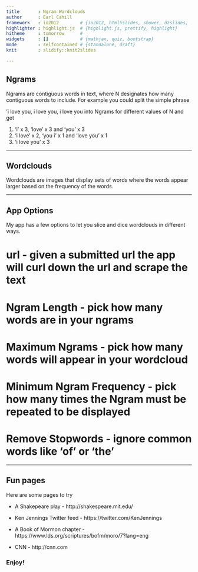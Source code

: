 ```yaml
---
title       : Ngram Wordclouds
author      : Earl Cahill
framework   : io2012        # {io2012, html5slides, shower, dzslides, ...}
highlighter : highlight.js  # {highlight.js, prettify, highlight}
hitheme     : tomorrow      # 
widgets     : []            # {mathjax, quiz, bootstrap}
mode        : selfcontained # {standalone, draft}
knit        : slidify::knit2slides

---
```


## Ngrams

Ngrams are contiguous words in text, where N designates how many contiguous words to include. For example you could split the simple phrase

'i love you, i love you, i love you into Ngrams for different values of N and get

1. 'i' x 3, 'love' x 3 and 'you' x 3
2. 'i love' x 2, 'you i' x 1 and 'love you' x 1
3. 'i love you' x 3

---

## Wordclouds

Wordclouds are images that display sets of words where the words appear larger based on the frequency of the words.

---

## App Options

My app has a few options to let you slice and dice wordclouds in different ways.
<p/><p/><p/>
# url - given a submitted url the app will curl down the url and scrape the text
<p/><p/><p/>
# Ngram Length - pick how many words are in your ngrams
<p/><p/><p/>
# Maximum Ngrams - pick how many words will appear in your wordcloud
<p/><p/><p/>
# Minimum Ngram Frequency -  pick how many times the Ngram must be repeated to be displayed
<p/><p/><p/>
# Remove Stopwords - ignore common words like 'of' or 'the'
<p/><p/><p/>

---

## Fun pages

Here are some pages to try

* A Shakepeare play - http://shakespeare.mit.edu/

* Ken Jennings Twitter feed - https://twitter.com/KenJennings

* A Book of Mormon chapter - https://www.lds.org/scriptures/bofm/moro/7?lang=eng

* CNN - http://cnn.com


### Enjoy!